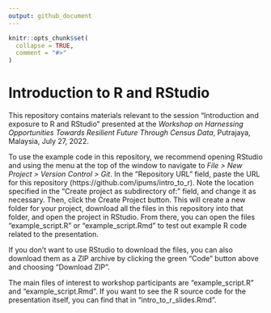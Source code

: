 ```yaml
---
output: github_document
---
```


<!-- README.md is generated from README.Rmd. Please edit that file -->

```r
knitr::opts_chunk$set(
  collapse = TRUE,
  comment = "#>"
)
```

# Introduction to R and RStudio

<!-- badges: start -->
<!-- badges: end -->

This repository contains materials relevant to the session "Introduction and
exposure to R and RStudio" presented at the *Workshop on Harnessing
Opportunities Towards Resilient Future Through Census Data*, Putrajaya,
Malaysia, July 27, 2022.

To use the example code in this repository, we recommend opening RStudio and 
using the menu at the top of the window to navigate to 
*File > New Project > Version Control > Git*. In the "Repository URL" field, 
paste the URL for this repository (https://github.com/ipums/intro_to_r). Note 
the location specified in the "Create project as subdirectory of:" field, and 
change it as necessary. Then, click the Create Project button. This will create 
a new folder for your project, download all the files in this repository into 
that folder, and open the project in RStudio. From there, you can open the files 
"example_script.R" or "example_script.Rmd" to test out example R code related 
to the presentation.

If you don't want to use RStudio to download the files, you can also download 
them as a ZIP archive by clicking the green "Code" button above and choosing 
"Download ZIP".

The main files of interest to workshop participants are "example_script.R" and 
"example_script.Rmd". If you want to see the R source code for the presentation 
itself, you can find that in "intro_to_r_slides.Rmd".

